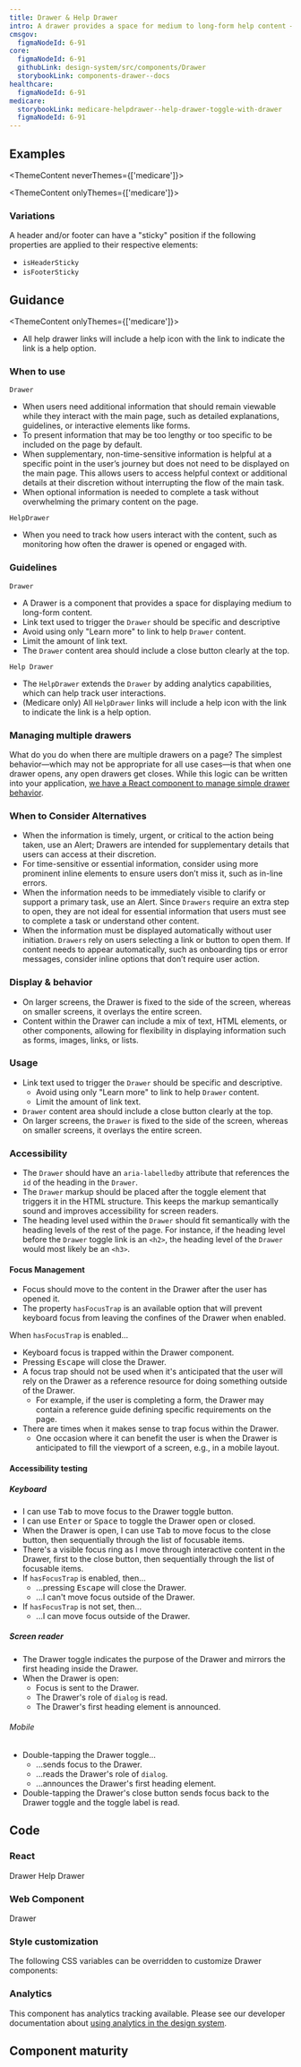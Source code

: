 ```yaml
---
title: Drawer & Help Drawer
intro: A drawer provides a space for medium to long-form help content — content that's too long or not common enough to warrant being on the page by default.
cmsgov:
  figmaNodeId: 6-91
core:
  figmaNodeId: 6-91
  githubLink: design-system/src/components/Drawer
  storybookLink: components-drawer--docs
healthcare:
  figmaNodeId: 6-91
medicare:
  storybookLink: medicare-helpdrawer--help-drawer-toggle-with-drawer
  figmaNodeId: 6-91
---
```


## Examples

<ThemeContent neverThemes={['medicare']}>

<StorybookExample componentName="drawer" storyId="components-drawer--default" minHeight={500} />

</ThemeContent>

<ThemeContent onlyThemes={['medicare']}>

<StorybookExample
  componentName="drawer"
  storyId="medicare-helpdrawer--help-drawer-toggle-with-drawer"
  minHeight={500}
/>

</ThemeContent>

### Variations

A header and/or footer can have a "sticky" position if the following properties are applied to their respective elements:

- `isHeaderSticky`
- `isFooterSticky`

<StorybookExample
  componentName="sticky-drawer"
  storyId="components-drawer--default"
  minHeight={300}
  controls="isHeaderSticky:!true"
/>

## Guidance

<ThemeContent onlyThemes={['medicare']}>

- All help drawer links will include a help icon with the link to indicate the link is a help option.

</ThemeContent>

### When to use 
`Drawer`

- When users need additional information that should remain viewable while they interact with the main page, such as detailed explanations, guidelines, or interactive elements like forms.
- To present information that may be too lengthy or too specific to be included on the page by default.
- When supplementary, non-time-sensitive information is helpful at a specific point in the user’s journey but does not need to be displayed on the main page. This allows users to access helpful context or additional details at their discretion without interrupting the flow of the main task.
- When optional information is needed to complete a task without overwhelming the primary content on the page.

`HelpDrawer`
- When you need to track how users interact with the content, such as monitoring how often the drawer is opened or engaged with.

### Guidelines
`Drawer`
- A Drawer is a component that provides a space for displaying medium to long-form content.
- Link text used to trigger the `Drawer` should be specific and descriptive
- Avoid using only "Learn more" to link to help `Drawer` content.
- Limit the amount of link text. 
- The `Drawer` content area should include a close button clearly at the top.

`Help Drawer`
- The `HelpDrawer` extends the `Drawer` by adding analytics capabilities, which can help track user interactions.
- (Medicare only) All `HelpDrawer` links will include a help icon with the link to indicate the link is a help option.

### Managing multiple drawers

What do you do when there are multiple drawers on a page? The simplest behavior—which may not be appropriate for all use cases—is that when one drawer opens, any open drawers get closes. While this logic can be written into your application, [we have a React component to manage simple drawer behavior](/storybook/?path=/docs/components-drawermanager--docs).

### When to Consider Alternatives

- When the information is timely, urgent, or critical to the action being taken, use an Alert; Drawers are intended for supplementary details that users can access at their discretion.
- For time-sensitive or essential information, consider using more prominent inline elements to ensure users don’t miss it, such as in-line errors.
- When the information needs to be immediately visible to clarify or support a primary task, use an Alert. Since `Drawers` require an extra step to open, they are not ideal for essential information that users must see to complete a task or understand other content.
- When the information must be displayed automatically without user initiation. `Drawers` rely on users selecting a link or button to open them. If content needs to appear automatically, such as onboarding tips or error messages, consider inline options that don’t require user action.

### Display & behavior
- On larger screens, the Drawer is fixed to the side of the screen, whereas on smaller screens, it overlays the entire screen.
- Content within the Drawer can include a mix of text, HTML elements, or other components, allowing for flexibility in displaying information such as forms, images, links, or lists.

### Usage

- Link text used to trigger the `Drawer` should be specific and descriptive.
  - Avoid using only "Learn more" to link to help `Drawer` content.
  - Limit the amount of link text.
- `Drawer` content area should include a close button clearly at the top.
- On larger screens, the `Drawer` is fixed to the side of the screen, whereas on smaller screens, it overlays the entire screen.

### Accessibility

- The `Drawer` should have an `aria-labelledby` attribute that references the `id` of the heading in the `Drawer`.
- The `Drawer` markup should be placed after the toggle element that triggers it in the HTML structure. This keeps the markup semantically sound and improves accessibility for screen readers.
- The heading level used within the `Drawer` should fit semantically with the heading levels of the rest of the page. For instance, if the heading level before the `Drawer` toggle link is an `<h2>`, the heading level of the `Drawer` would most likely be an `<h3>`.

#### Focus Management

- Focus should move to the content in the Drawer after the user has opened it.
- The property `hasFocusTrap` is an available option that will prevent keyboard focus from leaving the confines of the Drawer when enabled.

When `hasFocusTrap` is enabled...

- Keyboard focus is trapped within the Drawer component.
- Pressing <kbd>Escape</kbd> will close the Drawer.
- A focus trap should not be used when it's anticipated that the user will rely on the Drawer as a reference resource for doing something outside of the Drawer.
    - For example, if the user is completing a form, the Drawer may contain a reference guide defining specific requirements on the page.
- There are times when it makes sense to trap focus within the Drawer.
    - One occasion where it can benefit the user is when the Drawer is anticipated to fill the viewport of a screen, e.g., in a mobile layout.

#### Accessibility testing

##### Keyboard

- I can use <kbd>Tab</kbd> to move focus to the Drawer toggle button.
- I can use <kbd>Enter</kbd> or <kbd>Space</kbd> to toggle the Drawer open or closed.
- When the Drawer is open, I can use <kbd>Tab</kbd> to move focus to the close button, then sequentially through the list of focusable items.
- There's a visible focus ring as I move through interactive content in the Drawer, first to the close button, then sequentially through the list of focusable items.
- If `hasFocusTrap` is enabled, then...
  - ...pressing <kbd>Escape</kbd> will close the Drawer.
  - ...I can't move focus outside of the Drawer.
- If `hasFocusTrap` is not set, then...
  - ...I can move focus outside of the Drawer.

##### Screen reader

- The Drawer toggle indicates the purpose of the Drawer and mirrors the first heading inside the Drawer.
- When the Drawer is open:
  - Focus is sent to the Drawer.
  - The Drawer's role of `dialog` is read.
  - The Drawer's first heading element is announced.

###### Mobile

- Double-tapping the Drawer toggle...
  - ...sends focus to the Drawer.
  - ...reads the Drawer's role of `dialog`.
  - ...announces the Drawer's first heading element.
- Double-tapping the Drawer's close button sends focus back to the Drawer toggle and the toggle label is read.

## Code

### React

<StorybookDocLinks>
  <StorybookDocLink storyId="components-drawer--docs">Drawer</StorybookDocLink>
  <StorybookDocLink storyId="components-helpdrawer--docs">Help Drawer</StorybookDocLink>
</StorybookDocLinks>

### Web Component

<StorybookDocLinks tech="wc">
  <StorybookDocLink tech="wc" storyId="web-components-ds-drawer--docs">Drawer</StorybookDocLink>
</StorybookDocLinks>

### Style customization

The following CSS variables can be overridden to customize Drawer components:

<ComponentThemeOptions componentname="drawer" />

### Analytics

This component has analytics tracking available. Please see our developer documentation about [using analytics in the design system](/getting-started/for-developers/#analytics).

## Component maturity

<MaturityChecklist
  a11yStandards={true}
  color={true}
  forcedColors={true}
  screenReaders={true}
  keyboardNavigable={true}
  storybook={true}
  responsive={true}
  spanish={true}
  completeUiKit={false}
  responsiveUiKit={false}
  tokensInCode={true}
  tokensInSketch={true}
/>
